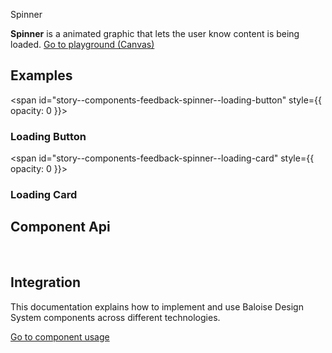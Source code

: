 
<bal-doc-banner id="story--components-feedback-spinner--basic">Spinner</bal-doc-banner>

<bal-doc-lead>
  <b>Spinner</b> is a animated graphic that lets the user know content is being loaded.
</bal-doc-lead>

<Canvas withSource="open">
  <Story id="components-feedback-spinner--basic" />
</Canvas>

<bal-doc-app>
  <bal-button-group class="mb-large" position="center">
    <a class="button is-primary" href="?path=/story/components-feedback-spinner--basic">
      Go to playground (Canvas)
    </a>
    <bal-doc-code-sandbox framework="angular" template={Basic.parameters.docs.source.code}></bal-doc-code-sandbox>
    <bal-doc-code-sandbox
      framework="html"
      template={Basic.parameters.docs.source.code}
      modules="spinner"
    ></bal-doc-code-sandbox>
  </bal-button-group>
</bal-doc-app>

## Examples

<span id="story--components-feedback-spinner--loading-button" style={{ opacity: 0 }}></span>

### Loading Button

<Canvas>
  <Story id="components-feedback-spinner--loading-button" />
</Canvas>

<span id="story--components-feedback-spinner--loading-card" style={{ opacity: 0 }}></span>

### Loading Card

<Canvas>
  <Story id="components-feedback-spinner--loading-card" />
</Canvas>

## Component Api

<Description markdown={readme} />

<br />

## Integration

This documentation explains how to implement and use Baloise Design System components across different technologies.

<a class="button is-primary" href="?path=/docs/development-components--page">
  Go to component usage
</a>


<Description markdown={theming} />


<Description markdown={testing} />

<bal-doc-github link="/components/bal-spinner/stories/bal-spinner.docs.mdx"></bal-doc-github>
